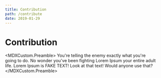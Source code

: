 ```yaml
---
title: Contribution
path: /contribute
date: 2019-01-29
---
```



# Contribution

<MDXCustom.Preamble>
  You're telling the enemy exactly what you're going to do. No wonder you've been fighting Lorem Ipsum your entire adult
  life. Lorem Ipsum is FAKE TEXT! Look at that text! Would anyone use that?
</MDXCustom.Preamble>
